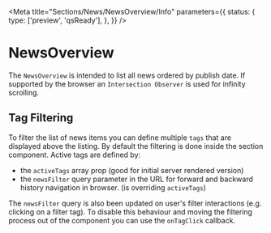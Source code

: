 
<Meta
    title="Sections/News/NewsOverview/Info"
    parameters={{
        status: {
            type: ['preview', 'qsReady'],
        },
    }}
/>

# NewsOverview

The `NewsOverview` is intended to list all news ordered by publish date. If supported by the browser an `Intersection Observer`
is used for infinity scrolling.

<ArgsTable of={NewsOverviewComponent} />

## Tag Filtering

To filter the list of news items you can define multiple `tags` that are displayed above the listing.
By default the filtering is done inside the section component. Active tags are defined by:

-   the `activeTags` array prop (good for initial server rendered version)
-   the `newsFilter` query parameter in the URL for forward and backward history navigation in browser. (is overriding `activeTags`)

The `newsFilter` query is also been updated on user's filter interactions (e.g. clicking on a filter tag). To disable this behaviour
and moving the filtering process out of the component you can use the `onTagClick` callback.
